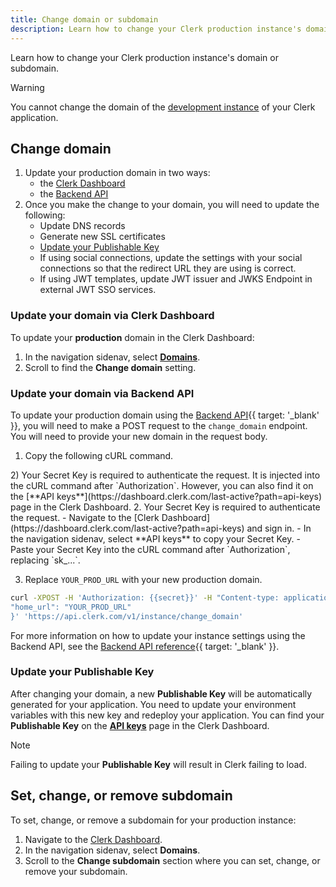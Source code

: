```yaml
---
title: Change domain or subdomain
description: Learn how to change your Clerk production instance's domain or subdomain.
---
```


Learn how to change your Clerk production instance's domain or subdomain.

> [!WARNING]
> You cannot change the domain of the [development instance](/docs/guides/development/managing-environments#development-instance) of your Clerk application.

## Change domain

1. Update your production domain in two ways:
   - the [Clerk Dashboard](#update-your-domain-via-clerk-dashboard)
   - the [Backend API](#update-your-domain-via-backend-api)
1. Once you make the change to your domain, you will need to update the following:
   - Update DNS records
   - Generate new SSL certificates
   - [Update your Publishable Key](#update-your-publishable-key)
   - If using social connections, update the settings with your social connections so that the redirect URL they are using is correct.
   - If using JWT templates, update JWT issuer and JWKS Endpoint in external JWT SSO services.

### Update your domain via Clerk Dashboard

To update your **production** domain in the Clerk Dashboard:

1. In the navigation sidenav, select **[Domains](https://dashboard.clerk.com/last-active?path=domains)**.
1. Scroll to find the **Change domain** setting.

### Update your domain via Backend API

To update your production domain using the [Backend API](/docs/reference/backend-api){{ target: '_blank' }}, you will need to make a POST request to the `change_domain` endpoint. You will need to provide your new domain in the request body.

1. Copy the following cURL command.

<SignedIn>
  2) Your Secret Key is required to authenticate the request. It is injected into the cURL command after `Authorization`. However, you can also find it on the [**API keys**](https://dashboard.clerk.com/last-active?path=api-keys) page in the Clerk Dashboard.
</SignedIn>

<SignedOut>
  2. Your Secret Key is required to authenticate the request.
     - Navigate to the [Clerk Dashboard](https://dashboard.clerk.com/last-active?path=api-keys) and sign in.
     - In the navigation sidenav, select **API keys** to copy your Secret Key.
     - Paste your Secret Key into the cURL command after `Authorization`, replacing `sk_...`.
</SignedOut>

3. Replace `YOUR_PROD_URL` with your new production domain.

```bash {{ filename: 'terminal' }}
curl -XPOST -H 'Authorization: {{secret}}' -H "Content-type: application/json" -d '{
"home_url": "YOUR_PROD_URL"
}' 'https://api.clerk.com/v1/instance/change_domain'
```

For more information on how to update your instance settings using the Backend API, see the [Backend API reference](/docs/reference/backend-api/tag/beta-features/patch/beta_features/instance_settings){{ target: '_blank' }}.

### Update your Publishable Key

After changing your domain, a new **Publishable Key** will be automatically generated for your application. You need to update your environment variables with this new key and redeploy your application. You can find your **Publishable Key** on the [**API keys**](https://dashboard.clerk.com/last-active?path=api-keys) page in the Clerk Dashboard.

> [!NOTE]
> Failing to update your **Publishable Key** will result in Clerk failing to load.

## Set, change, or remove subdomain

To set, change, or remove a subdomain for your production instance:

1. Navigate to the [Clerk Dashboard](https://dashboard.clerk.com/last-active?path=domains).
1. In the navigation sidenav, select **Domains**.
1. Scroll to the **Change subdomain** section where you can set, change, or remove your subdomain.
